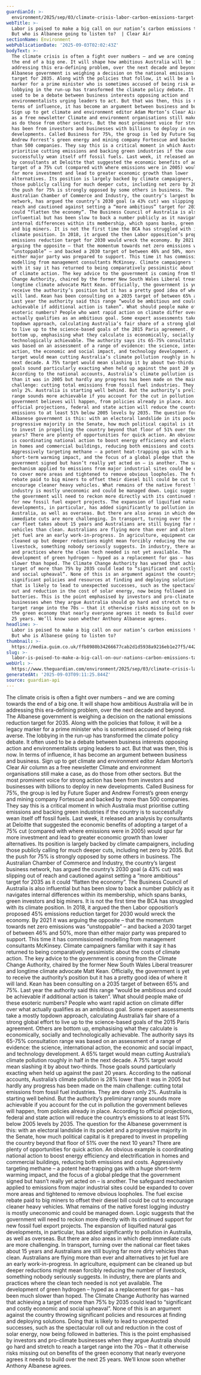 ```yaml
---
guardianId: >-
  environment/2025/sep/03/climate-crisis-labor-carbon-emissions-target-albanese-big-call
webTitle: >-
  Labor is poised to make a big call on our nation’s carbon emissions target.
  But who is Albanese going to listen to?  | Clear Air
sectionName: Environment
webPublicationDate: '2025-09-03T02:02:43Z'
bodyText: >-
  The climate crisis is often a fight over numbers – and we are coming towards
  the end of a big one. It will shape how ambitious Australia will be in
  addressing this era-defining problem, over the next decade and beyond. The
  Albanese government is weighing a decision on the national emissions reduction
  target for 2035. Along with the policies that follow, it will be a legacy
  marker for a prime minister who is sometimes accused of being risk averse. The
  lobbying in the run-up has transformed the climate policy debate. It often
  used to be a debate between business interests opposing action and
  environmentalists urging leaders to act. But that was then, this is now. In
  terms of influence, it has become an argument between business and business.
  Sign up to get climate and environment editor Adam Morton’s Clear Air column
  as a free newsletter Climate and environment organisations still make a case,
  as do those from other sectors. But the most prominent voice for strong action
  has been from investors and businesses with billions to deploy in new
  developments. Called Business for 75%, the group is led by Future Super and
  Andrew Forrest’s green energy and mining company Fortescue and backed by more
  than 500 companies. They say this is a critical moment in which Australia must
  prioritise cutting emissions and backing green industries if the country is to
  successfully wean itself off fossil fuels. Last week, it released an analysis
  by consultants at Deloitte that suggested the economic benefits of adopting a
  target of a 75% cut (compared with where emissions were in 2005) would spur
  far more investment and lead to greater economic growth than lower
  alternatives. Its position is largely backed by climate campaigners, including
  those publicly calling for much deeper cuts, including net zero by 2035. But
  the push for 75% is strongly opposed by some others in business. The
  Australian Chamber of Commerce and Industry, the country’s largest business
  network, has argued the country’s 2030 goal (a 43% cut) was slipping out of
  reach and cautioned against setting a “more ambitious” target for 2035 as it
  could “flatten the economy”. The Business Council of Australia is also
  influential but has been slow to back a number publicly as it navigates
  internal differences within its membership, which spans banks, green investors
  and big miners. It is not the first time the BCA has struggled with its
  climate position. In 2018, it argued the then Labor opposition’s proposed 45%
  emissions reduction target for 2030 would wreck the economy. By 2021 it was
  arguing the opposite – that the momentum towards net zero emissions was
  “unstoppable” – and backed a 2030 target of between 46% and 50%, more than
  either major party was prepared to support. This time it has commissioned
  modelling from management consultants McKinsey. Climate campaigners familiar
  with it say it has returned to being comparatively pessimistic about the costs
  of climate action. The key advice to the government is coming from the Climate
  Change Authority, chaired by the former New South Wales Liberal treasurer and
  longtime climate advocate Matt Kean. Officially, the government is yet to
  receive the authority’s position but it has a pretty good idea of where it
  will land. Kean has been consulting on a 2035 target of between 65% and 75%.
  Last year the authority said this range “would be ambitious and could be
  achievable if additional action is taken”. What should people make of these
  esoteric numbers? People who want rapid action on climate differ over what
  actually qualifies as an ambitious goal. Some expert assessments take a mostly
  topdown approach, calculating Australia’s fair share of a strong global effort
  to live up to the science-based goals of the 2015 Paris agreement. Others are
  bottom up, emphasising what they calculate is economically, socially and
  technologically achievable. The authority says its 65-75% consultation range
  was based on an assessment of a range of evidence: the science, international
  action, the economic and social impact, and technology development. A 65%
  target would mean cutting Australia’s climate pollution roughly in half in the
  next decade. A 75% target would mean slashing it by about two-thirds. Those
  goals sound particularly exacting when held up against the past 20 years.
  According to the national accounts, Australia’s climate pollution is 28% lower
  than it was in 2005 but hardly any progress has been made on the main
  challenge: cutting total emissions from fossil fuel industries. They are down
  only 2%. Australia is starting well behind. But the authority’s preliminary
  range sounds more achievable if you account for the cut in pollution the
  government believes will happen, from policies already in place. According to
  official projections, federal and state action will reduce the country’s
  emissions to at least 51% below 2005 levels by 2035. The question for the
  Albanese government is this: with an electoral landslide in its pocket and a
  progressive majority in the Senate, how much political capital is it prepared
  to invest in propelling the country beyond that floor of 51% over the next 10
  years? There are plenty of opportunities for quick action. An obvious example
  is coordinating national action to boost energy efficiency and electrification
  in homes and commercial buildings, reducing both emissions and costs.
  Aggressively targeting methane – a potent heat-trapping gas with a huge
  short-term warming impact, and the focus of a global pledge that the
  government signed but hasn’t really yet acted on – is another. The safeguard
  mechanism applied to emissions from major industrial sites could be expanded
  to cover more areas and tightened to remove obvious loopholes. The fuel excise
  rebate paid to big miners to offset their diesel bill could be cut to
  encourage cleaner heavy vehicles. What remains of the native forest logging
  industry is mostly uneconomic and could be managed down. Logic suggests that
  the government will need to reckon more directly with its continued support
  for new fossil fuel export projects. The expansion of liquified natural gas
  developments, in particular, has added significantly to pollution in
  Australia, as well as overseas. But there are also areas in which deep
  immediate cuts are more challenging. In transport, turning over the national
  car fleet takes about 15 years and Australians are still buying far more dirty
  vehicles than clean. Australians are flying more than ever and alternatives to
  jet fuel are an early work-in-progress. In agriculture, equipment can be
  cleaned up but deeper reductions might mean forcibly reducing the number of
  livestock, something nobody seriously suggests. In industry, there are plants
  and practices where the clean tech needed is not yet available. The
  development of green hydrogen – hyped as a replacement for gas – has been much
  slower than hoped. The Climate Change Authority has warned that achieving a
  target of more than 75% by 2035 could lead to “significant and costly economic
  and social upheaval”. None of this is an argument against the country throwing
  significant policies and resources at finding and deploying solutions. Doing
  that is likely to lead to unexpected successes, such as the spectacular roll
  out and reduction in the cost of solar energy, now being followed in
  batteries. This is the point emphasised by investors and pro-climate
  businesses when they argue Australia should go hard and stretch to reach a
  target range into the 70s – that it otherwise risks missing out on benefits of
  the green economy that nearly everyone agrees it needs to build over the next
  25 years. We’ll know soon whether Anthony Albanese agrees.
headline: >-
  Labor is poised to make a big call on our nation’s carbon emissions target.
  But who is Albanese going to listen to?
thumbnail: >-
  https://media.guim.co.uk/ffb8980b34266677cab2d1d5938a9216eb1e27f5/442_431_3557_2847/500.jpg
slug: >-
  labor-is-poised-to-make-a-big-call-on-our-nations-carbon-emissions-target-but-who-is-albanese-going-to-listen-to-or-clear-air
webUrl: >-
  https://www.theguardian.com/environment/2025/sep/03/climate-crisis-labor-carbon-emissions-target-albanese-big-call
generatedAt: '2025-09-03T09:11:25.844Z'
source: guardian-api
---
```

The climate crisis is often a fight over numbers – and we are coming towards the end of a big one. It will shape how ambitious Australia will be in addressing this era-defining problem, over the next decade and beyond. The Albanese government is weighing a decision on the national emissions reduction target for 2035. Along with the policies that follow, it will be a legacy marker for a prime minister who is sometimes accused of being risk averse. The lobbying in the run-up has transformed the climate policy debate. It often used to be a debate between business interests opposing action and environmentalists urging leaders to act. But that was then, this is now. In terms of influence, it has become an argument between business and business. Sign up to get climate and environment editor Adam Morton’s Clear Air column as a free newsletter Climate and environment organisations still make a case, as do those from other sectors. But the most prominent voice for strong action has been from investors and businesses with billions to deploy in new developments. Called Business for 75%, the group is led by Future Super and Andrew Forrest’s green energy and mining company Fortescue and backed by more than 500 companies. They say this is a critical moment in which Australia must prioritise cutting emissions and backing green industries if the country is to successfully wean itself off fossil fuels. Last week, it released an analysis by consultants at Deloitte that suggested the economic benefits of adopting a target of a 75% cut (compared with where emissions were in 2005) would spur far more investment and lead to greater economic growth than lower alternatives. Its position is largely backed by climate campaigners, including those publicly calling for much deeper cuts, including net zero by 2035. But the push for 75% is strongly opposed by some others in business. The Australian Chamber of Commerce and Industry, the country’s largest business network, has argued the country’s 2030 goal (a 43% cut) was slipping out of reach and cautioned against setting a “more ambitious” target for 2035 as it could “flatten the economy”. The Business Council of Australia is also influential but has been slow to back a number publicly as it navigates internal differences within its membership, which spans banks, green investors and big miners. It is not the first time the BCA has struggled with its climate position. In 2018, it argued the then Labor opposition’s proposed 45% emissions reduction target for 2030 would wreck the economy. By 2021 it was arguing the opposite – that the momentum towards net zero emissions was “unstoppable” – and backed a 2030 target of between 46% and 50%, more than either major party was prepared to support. This time it has commissioned modelling from management consultants McKinsey. Climate campaigners familiar with it say it has returned to being comparatively pessimistic about the costs of climate action. The key advice to the government is coming from the Climate Change Authority, chaired by the former New South Wales Liberal treasurer and longtime climate advocate Matt Kean. Officially, the government is yet to receive the authority’s position but it has a pretty good idea of where it will land. Kean has been consulting on a 2035 target of between 65% and 75%. Last year the authority said this range “would be ambitious and could be achievable if additional action is taken”. What should people make of these esoteric numbers? People who want rapid action on climate differ over what actually qualifies as an ambitious goal. Some expert assessments take a mostly topdown approach, calculating Australia’s fair share of a strong global effort to live up to the science-based goals of the 2015 Paris agreement. Others are bottom up, emphasising what they calculate is economically, socially and technologically achievable. The authority says its 65-75% consultation range was based on an assessment of a range of evidence: the science, international action, the economic and social impact, and technology development. A 65% target would mean cutting Australia’s climate pollution roughly in half in the next decade. A 75% target would mean slashing it by about two-thirds. Those goals sound particularly exacting when held up against the past 20 years. According to the national accounts, Australia’s climate pollution is 28% lower than it was in 2005 but hardly any progress has been made on the main challenge: cutting total emissions from fossil fuel industries. They are down only 2%. Australia is starting well behind. But the authority’s preliminary range sounds more achievable if you account for the cut in pollution the government believes will happen, from policies already in place. According to official projections, federal and state action will reduce the country’s emissions to at least 51% below 2005 levels by 2035. The question for the Albanese government is this: with an electoral landslide in its pocket and a progressive majority in the Senate, how much political capital is it prepared to invest in propelling the country beyond that floor of 51% over the next 10 years? There are plenty of opportunities for quick action. An obvious example is coordinating national action to boost energy efficiency and electrification in homes and commercial buildings, reducing both emissions and costs. Aggressively targeting methane – a potent heat-trapping gas with a huge short-term warming impact, and the focus of a global pledge that the government signed but hasn’t really yet acted on – is another. The safeguard mechanism applied to emissions from major industrial sites could be expanded to cover more areas and tightened to remove obvious loopholes. The fuel excise rebate paid to big miners to offset their diesel bill could be cut to encourage cleaner heavy vehicles. What remains of the native forest logging industry is mostly uneconomic and could be managed down. Logic suggests that the government will need to reckon more directly with its continued support for new fossil fuel export projects. The expansion of liquified natural gas developments, in particular, has added significantly to pollution in Australia, as well as overseas. But there are also areas in which deep immediate cuts are more challenging. In transport, turning over the national car fleet takes about 15 years and Australians are still buying far more dirty vehicles than clean. Australians are flying more than ever and alternatives to jet fuel are an early work-in-progress. In agriculture, equipment can be cleaned up but deeper reductions might mean forcibly reducing the number of livestock, something nobody seriously suggests. In industry, there are plants and practices where the clean tech needed is not yet available. The development of green hydrogen – hyped as a replacement for gas – has been much slower than hoped. The Climate Change Authority has warned that achieving a target of more than 75% by 2035 could lead to “significant and costly economic and social upheaval”. None of this is an argument against the country throwing significant policies and resources at finding and deploying solutions. Doing that is likely to lead to unexpected successes, such as the spectacular roll out and reduction in the cost of solar energy, now being followed in batteries. This is the point emphasised by investors and pro-climate businesses when they argue Australia should go hard and stretch to reach a target range into the 70s – that it otherwise risks missing out on benefits of the green economy that nearly everyone agrees it needs to build over the next 25 years. We’ll know soon whether Anthony Albanese agrees.
